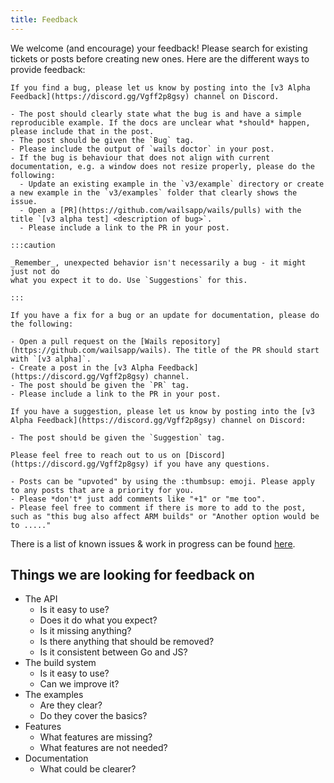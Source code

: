 ```yaml
---
title: Feedback
---
```



We welcome (and encourage) your feedback! Please search for existing tickets or
posts before creating new ones. Here are the different ways to provide feedback:

<Tabs>
  <TabItem label="Bugs" icon="error">

    If you find a bug, please let us know by posting into the [v3 Alpha Feedback](https://discord.gg/Vgff2p8gsy) channel on Discord.

    - The post should clearly state what the bug is and have a simple reproducible example. If the docs are unclear what *should* happen, please include that in the post.
    - The post should be given the `Bug` tag.
    - Please include the output of `wails doctor` in your post.
    - If the bug is behaviour that does not align with current documentation, e.g. a window does not resize properly, please do the following:
      - Update an existing example in the `v3/example` directory or create a new example in the `v3/examples` folder that clearly shows the issue.
      - Open a [PR](https://github.com/wailsapp/wails/pulls) with the title `[v3 alpha test] <description of bug>`.
      - Please include a link to the PR in your post.

    :::caution

    _Remember_, unexpected behavior isn't necessarily a bug - it might just not do
    what you expect it to do. Use `Suggestions` for this.

    :::

  </TabItem>

  <TabItem label="Fixes" icon="approve-check">

    If you have a fix for a bug or an update for documentation, please do the following:

    - Open a pull request on the [Wails repository](https://github.com/wailsapp/wails). The title of the PR should start with `[v3 alpha]`.
    - Create a post in the [v3 Alpha Feedback](https://discord.gg/Vgff2p8gsy) channel.
    - The post should be given the `PR` tag.
    - Please include a link to the PR in your post.

  </TabItem>

  <TabItem label="Suggestions" icon="puzzle" id="abc">

    If you have a suggestion, please let us know by posting into the [v3 Alpha Feedback](https://discord.gg/Vgff2p8gsy) channel on Discord:

    - The post should be given the `Suggestion` tag.

    Please feel free to reach out to us on [Discord](https://discord.gg/Vgff2p8gsy) if you have any questions.

  </TabItem>

  <TabItem label="Upvoting" icon="star">

    - Posts can be "upvoted" by using the :thumbsup: emoji. Please apply to any posts that are a priority for you.
    - Please *don't* just add comments like "+1" or "me too".
    - Please feel free to comment if there is more to add to the post, such as "this bug also affect ARM builds" or "Another option would be to ....."

  </TabItem>

</Tabs>

There is a list of known issues & work in progress can be found
[here](https://github.com/orgs/wailsapp/projects/6).

## Things we are looking for feedback on

- The API
  - Is it easy to use?
  - Does it do what you expect?
  - Is it missing anything?
  - Is there anything that should be removed?
  - Is it consistent between Go and JS?
- The build system
  - Is it easy to use?
  - Can we improve it?
- The examples
  - Are they clear?
  - Do they cover the basics?
- Features
  - What features are missing?
  - What features are not needed?
- Documentation
  - What could be clearer?

